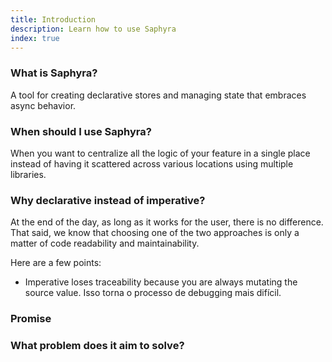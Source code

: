 ```yaml
---
title: Introduction
description: Learn how to use Saphyra
index: true
---
```


### What is Saphyra?

A tool for creating declarative stores and managing state that embraces async behavior.

### When should I use Saphyra?

When you want to centralize all the logic of your feature in a single place instead of having it scattered across various locations using multiple libraries.

### Why declarative instead of imperative?

At the end of the day, as long as it works for the user, there is no difference. That said, we know that choosing one of the two approaches is only a matter of code readability and maintainability.

Here are a few points:

- Imperative loses traceability because you are always mutating the source value. Isso torna o processo de debugging mais difícil.

### Promise

### What problem does it aim to solve?
